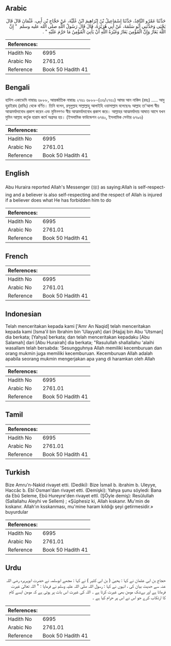 ## Arabic


<div dir="rtl" lang="ar" style={{fontSize:'larger',backgroundColor:'#f8f9fa',padding:20}}>
حَدَّثَنَا عَمْرٌو النَّاقِدُ، حَدَّثَنَا إِسْمَاعِيلُ بْنُ إِبْرَاهِيمَ ابْنُ عُلَيَّةَ، عَنْ حَجَّاجِ بْنِ أَبِي، عُثْمَانَ قَالَ قَالَ يَحْيَى وَحَدَّثَنِي أَبُو سَلَمَةَ، عَنْ أَبِي هُرَيْرَةَ، قَالَ قَالَ رَسُولُ اللَّهِ صلى الله عليه وسلم ‏ "‏ إِنَّ اللَّهَ يَغَارُ وَإِنَّ الْمُؤْمِنَ يَغَارُ وَغَيْرَةُ اللَّهِ أَنْ يَأْتِيَ الْمُؤْمِنُ مَا حَرَّمَ عَلَيْهِ ‏"‏ ‏.‏
</div>
<div style={{backgroundColor:'#f8f9fa',padding:20, marginBottom: 10}}><table> <thead> <tr> <th>References:</th> <th></th> </tr> </thead> <tbody><tr><td>Hadith No</td><td>6995</td></tr><tr><td>Arabic No</td><td>2761.01</td></tr><tr><td>Reference</td><td>Book 50 Hadith 41</td></tr></tbody></table></div>

## Bengali


<div dir="ltr" lang="bn" style={{fontSize:'larger',backgroundColor:'#f8f9fa',padding:20}}>
হাদিস একাডেমি নাম্বারঃ ৬৮৮৮, আন্তর্জাতিক নাম্বারঃ ২৭৬১ ৬৮৮৮-(৩৬/২৭৬১) আমর আন নাকিদ (রহঃ) ..... আবু হুরাইরাহ (রাযিঃ) থেকে বর্ণিত। তিনি বলেন, রসূলুল্লাহ সাল্লাল্লাহু আলাইহি ওয়াসাল্লাম বলেছেনঃ আল্লাহ তা’আলা স্বীয় আত্মমর্যাদাবোধ প্রকাশ করেন এবং মুমিনগণও স্বীয় আত্মমর্যাদাবোধ প্রকাশ করে। আল্লাহর আত্মমর্যাদায় আঘাত আসে যখন মুমিন আল্লাহ কর্তৃক হারাম কর্মে অগ্রসর হয়। (ইসলামিক ফাউন্ডেশন ৬৭৪০, ইসলামিক সেন্টার ৬৭৯৬)
</div>
<div style={{backgroundColor:'#f8f9fa',padding:20, marginBottom: 10}}><table> <thead> <tr> <th>References:</th> <th></th> </tr> </thead> <tbody><tr><td>Hadith No</td><td>6995</td></tr><tr><td>Arabic No</td><td>2761.01</td></tr><tr><td>Reference</td><td>Book 50 Hadith 41</td></tr></tbody></table></div>

## English


<div dir="ltr" lang="en" style={{fontSize:'larger',backgroundColor:'#f8f9fa',padding:20}}>
Abu Huraira reported Allah's Messenger (ﷺ) as saying:Allah is self-respecting and a believer is also self-respecting and the respect of Allah is injured if a believer does what He has forbidden him to do
</div>
<div style={{backgroundColor:'#f8f9fa',padding:20, marginBottom: 10}}><table> <thead> <tr> <th>References:</th> <th></th> </tr> </thead> <tbody><tr><td>Hadith No</td><td>6995</td></tr><tr><td>Arabic No</td><td>2761.01</td></tr><tr><td>Reference</td><td>Book 50 Hadith 41</td></tr></tbody></table></div>

## French


<div dir="ltr" lang="fr" style={{fontSize:'larger',backgroundColor:'#f8f9fa',padding:20}}>

</div>
<div style={{backgroundColor:'#f8f9fa',padding:20, marginBottom: 10}}><table> <thead> <tr> <th>References:</th> <th></th> </tr> </thead> <tbody><tr><td>Hadith No</td><td>6995</td></tr><tr><td>Arabic No</td><td>2761.01</td></tr><tr><td>Reference</td><td>Book 50 Hadith 41</td></tr></tbody></table></div>

## Indonesian


<div dir="ltr" lang="id" style={{fontSize:'larger',backgroundColor:'#f8f9fa',padding:20}}>
Telah menceritakan kepada kami ['Amr An Naqid] telah menceritakan kepada kami [Isma'il bin Ibrahim bin 'Ulayyah] dari [Hajjaj bin Abu 'Utsman] dia berkata; [Yahya] berkata; dan telah menceritakan kepadaku [Abu Salamah] dari [Abu Hurairah] dia berkata; "Rasulullah shallallahu 'alaihi wasallam telah bersabda: 'Sesungguhnya Allah memiliki kecemburuan dan orang mukmin juga memiliki kecemburuan. Kecemburuan Allah adalah apabila seorang mukmin mengerjakan apa yang di haramkan oleh Allah
</div>
<div style={{backgroundColor:'#f8f9fa',padding:20, marginBottom: 10}}><table> <thead> <tr> <th>References:</th> <th></th> </tr> </thead> <tbody><tr><td>Hadith No</td><td>6995</td></tr><tr><td>Arabic No</td><td>2761.01</td></tr><tr><td>Reference</td><td>Book 50 Hadith 41</td></tr></tbody></table></div>

## Tamil


<div dir="ltr" lang="ta" style={{fontSize:'larger',backgroundColor:'#f8f9fa',padding:20}}>

</div>
<div style={{backgroundColor:'#f8f9fa',padding:20, marginBottom: 10}}><table> <thead> <tr> <th>References:</th> <th></th> </tr> </thead> <tbody><tr><td>Hadith No</td><td>6995</td></tr><tr><td>Arabic No</td><td>2761.01</td></tr><tr><td>Reference</td><td>Book 50 Hadith 41</td></tr></tbody></table></div>

## Turkish


<div dir="ltr" lang="tr" style={{fontSize:'larger',backgroundColor:'#f8f9fa',padding:20}}>
Bize Amru'n-Nakid rivayet etti. (Dediki): Bize İsmail b. ibrahim b. Uleyye, Haccâc b. Ebî Osman'dan rivayet etti. (Demişki): Yahya şunu söyledi: Bana da Ebû Seleme, Ebû Hureyre'den rivayet ettî. (ŞÖyle demiş): Resûlullah (Sallallahu Aleyhi ve Sellem) ; «Şüphesiz ki, Allah kıskanır. Mu'min de kıskanır. Allah'ın ksskanması, mu'mine haram kıldığı şeyi getirmesidir.» buyurdular
</div>
<div style={{backgroundColor:'#f8f9fa',padding:20, marginBottom: 10}}><table> <thead> <tr> <th>References:</th> <th></th> </tr> </thead> <tbody><tr><td>Hadith No</td><td>6995</td></tr><tr><td>Arabic No</td><td>2761.01</td></tr><tr><td>Reference</td><td>Book 50 Hadith 41</td></tr></tbody></table></div>

## Urdu


<div dir="rtl" lang="ur" style={{fontSize:'larger',backgroundColor:'#f8f9fa',padding:20}}>
حجاج بن ابی عثمان نے کہا : یحییٰ ( بن ابی کثیر ) نے کہا : مجھے ابوسلمہ نے حضرت ابوہریرہ رضی اللہ عنہ سے حدیث بیان کی ، انہوں نے کہا : رسول اللہ صلی اللہ علیہ وسلم نے فرمایا : " اللہ تعالیٰ غیرت فرماتا ہے اور بےشک مومن بھی غیرت کرتا ہے ۔ اللہ کی غیرت اس بات پر ہوتی ہے کہ مومن ایسے کام کا ارتکاب کرے جو اس نے اس پر حرام کیا ہے ۔
</div>
<div style={{backgroundColor:'#f8f9fa',padding:20, marginBottom: 10}}><table> <thead> <tr> <th>References:</th> <th></th> </tr> </thead> <tbody><tr><td>Hadith No</td><td>6995</td></tr><tr><td>Arabic No</td><td>2761.01</td></tr><tr><td>Reference</td><td>Book 50 Hadith 41</td></tr></tbody></table></div>